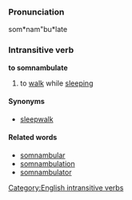 ===Pronunciation===
som*nam"bu*late

===Intransitive verb===
'''to somnambulate'''

# to [[walk]] while [[sleep]]ing

====Synonyms====
*[[sleepwalk]]

====Related words====
* [[somnambular]]
* [[somnambulation]]
* [[somnambulator]]

[[Category:English intransitive verbs]]
